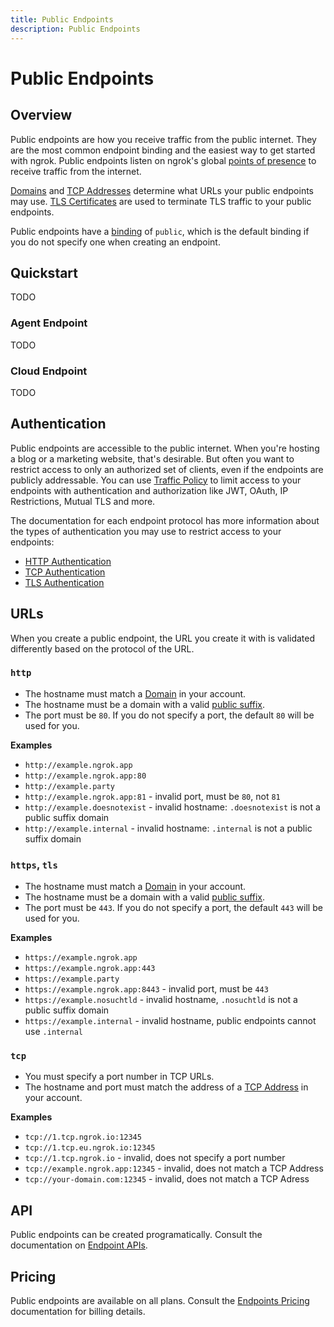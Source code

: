 ```yaml
---
title: Public Endpoints
description: Public Endpoints
---
```


# Public Endpoints

## Overview

Public endpoints are how you receive traffic from the public internet. They are
the most common endpoint binding and the easiest way to get started with ngrok.
Public endpoints listen on ngrok's global [points of
presence](/universal-gateway/network/points-of-presence/) to receive traffic
from the internet.

[Domains](/universal-gateway/domains/) and [TCP
Addresses](/universal-gateway/tcp-addresses/) determine what URLs your public
endpoints may use. [TLS Certificates](/universal-gateway/tcp-addresses/) are
used to terminate TLS traffic to your public endpoints.

Public endpoints have a
[binding](/universal-gateway/endpoints-overview/#binding) of `public`, which is
the default binding if you do not specify one when creating an endpoint.

## Quickstart

TODO

### Agent Endpoint

TODO

### Cloud Endpoint

TODO

## Authentication

Public endpoints are accessible to the public internet. When you're hosting a
blog or a marketing website, that's desirable. But often you want to restrict
access to only an authorized set of clients, even if the endpoints are publicly
addressable. You can use [Traffic Policy](/traffic-policy) to limit access to
your endpoints with authentication and authorization like JWT, OAuth, IP
Restrictions, Mutual TLS and more.

The documentation for each endpoint protocol has more information about the
types of authentication you may use to restrict access to your endpoints:

- [HTTP Authentication](/universal-gateway/http/#authentication)
- [TCP Authentication](/universal-gateway/tcp/#authentication)
- [TLS Authentication](/universal-gateway/tls/#authentication)

## URLs

When you create a public endpoint, the URL you create it with is validated
differently based on the protocol of the URL.

### `http`

- The hostname must match a [Domain](/universal-gateway/domains/) in your account.
- The hostname must be a domain with a valid [public suffix](https://publicsuffix.org/).
- The port must be `80`. If you do not specify a port, the default `80` will be used for you.

**Examples**

- `http://example.ngrok.app`
- `http://example.ngrok.app:80`
- `http://example.party`
- `http://example.ngrok.app:81` - invalid port, must be `80`, not `81`
- `http://example.doesnotexist` - invalid hostname: `.doesnotexist` is not a public suffix domain
- `http://example.internal` - invalid hostname: `.internal` is not a public suffix domain

### `https`, `tls`

- The hostname must match a [Domain](/universal-gateway/domains/) in your account.
- The hostname must be a domain with a valid [public suffix](https://publicsuffix.org/).
- The port must be `443`. If you do not specify a port, the default `443` will be used for you.

**Examples**

- `https://example.ngrok.app`
- `https://example.ngrok.app:443`
- `https://example.party`
- `https://example.ngrok.app:8443` - invalid port, must be `443`
- `https://example.nosuchtld` - invalid hostname, `.nosuchtld` is not a public suffix domain
- `https://example.internal` - invalid hostname, public endpoints cannot use `.internal`

### `tcp`

- You must specify a port number in TCP URLs.
- The hostname and port must match the address of a [TCP
  Address](/universal-gateway/tcp-addresses) in your account.

**Examples**

- `tcp://1.tcp.ngrok.io:12345`
- `tcp://1.tcp.eu.ngrok.io:12345`
- `tcp://1.tcp.ngrok.io` - invalid, does not specify a port number
- `tcp://example.ngrok.app:12345` - invalid, does not match a TCP Address
- `tcp://your-domain.com:12345` - invalid, does not match a TCP Adress

## API

Public endpoints can be created programatically. Consult the documentation on
[Endpoint APIs](/endpoints/#api).

## Pricing

Public endpoints are available on all plans. Consult the [Endpoints
Pricing](/universal-gateway/endpoints-overview/#pricing) documentation for
billing details.
